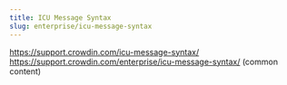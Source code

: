 ```yaml
---
title: ICU Message Syntax
slug: enterprise/icu-message-syntax
---
```


https://support.crowdin.com/icu-message-syntax/
https://support.crowdin.com/enterprise/icu-message-syntax/ (common content)
